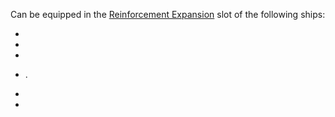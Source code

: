 Can be equipped in the [[Reinforcement Expansion]] slot of the following ships:
*{{ShipLink|Agano|Noshiro|Yahagi|Sakawa|text=Agano-class|link_class=Agano}}
*{{ShipLink|Yura/Kai Ni}}
*{{ShipLink|Katori|Kashima|text=Training Cruisers|link_class=Katori}}
*{{ShipLink|Suzuya Kai Ni|Suzuya Carrier Kai Ni|Kumano Kai Ni|Kumano Carrier Kai Ni|text=Suzuya Kai Ni and Kumano Kai Ni|link_class=Mogami}}.
*{{ShipLink|Akashi|text=Repair ships}}
*{{ShipLink|Taigei|text=Submarine Tender}}
<!-- api_mst_equip_exslot_ship, use diff for a quick update check
8cm High-angle Gun: Agano, Noshiro, Yahagi, Sakawa, Katori, Akashi, Taigei, Akashi Kai, Agano Kai, Noshiro Kai, Yahagi Kai, Sakawa Kai, Katori Kai, Kashima Kai, Kashima, Yura Kai Ni, Suzuya Kai Ni, Kumano Kai Ni, Suzuya Carrier Kai Ni, Kumano Carrier Kai Ni
8cm High-angle Gun Kai + Additional Machine Guns: Agano, Noshiro, Yahagi, Sakawa, Katori, Akashi, Taigei, Akashi Kai, Agano Kai, Noshiro Kai, Yahagi Kai, Sakawa Kai, Katori Kai, Kashima Kai, Kashima, Yura Kai Ni, Suzuya Kai Ni, Kumano Kai Ni, Suzuya Carrier Kai Ni, Kumano Carrier Kai Ni
-->
